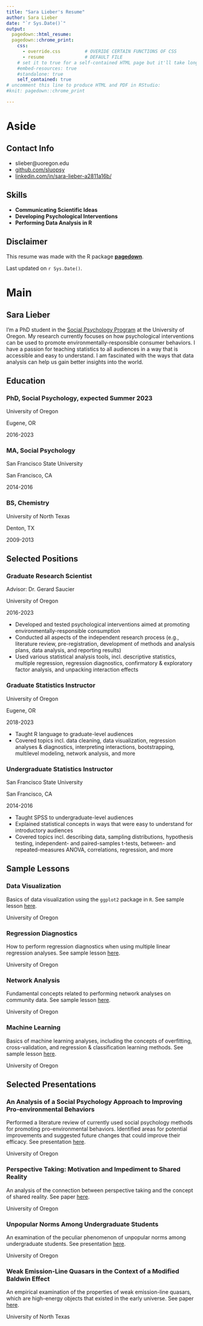 ```yaml
---
title: "Sara Lieber's Resume"
author: Sara Lieber
date: "`r Sys.Date()`"
output:
  pagedown::html_resume:
  pagedown::chrome_print:
    css: 
      - override.css         # OVERIDE CERTAIN FUNCTIONS OF CSS
      - resume               # DEFAULT FILE
    # set it to true for a self-contained HTML page but it'll take longer to render
    #embed-resources: true
    #standalone: true
    self_contained: true
# uncomment this line to produce HTML and PDF in RStudio:
#knit: pagedown::chrome_print

---
```


Aside
================================================================================


Contact Info {#contact}
--------------------------------------------------------------------------------

- <i class="fa fa-envelope"></i> slieber@uoregon.edu
- <i class="fa fa-github"></i> [github.com/sluopsy](https://github.com/sluopsy)
- <i class="fa fa-linkedin"></i> [linkedin.com/in/sara-lieber-a2811a16b/](https://www.linkedin.com/in/sara-lieber-a2811a16b/)


Skills {#skills}
--------------------------------------------------------------------------------

* <b>Communicating Scientific Ideas</b>
* <b>Developing Psychological Interventions</b>
* <b>Performing Data Analysis in R</b>


Disclaimer {#disclaimer}
--------------------------------------------------------------------------------

This resume was made with the R package [**pagedown**](https://github.com/rstudio/pagedown).

Last updated on `r Sys.Date()`.



Main
================================================================================

Sara Lieber {#title}
--------------------------------------------------------------------------------

I’m a PhD student in the [Social Psychology Program](https://psychology.uoregon.edu/) at the University of Oregon. My research currently focuses on how psychological interventions can be used to promote environmentally-responsible consumer behaviors. I have a passion for teaching statistics to all audiences in a way that is accessible and easy to understand. I am fascinated with the ways that data analysis can help us gain better insights into the world. 


Education {data-icon=graduation-cap data-concise=true}
--------------------------------------------------------------------------------

### PhD, Social Psychology, expected Summer 2023

University of Oregon

Eugene, OR

2016-2023

### MA, Social Psychology

San Francisco State University

San Francisco, CA

2014-2016

### BS, Chemistry

University of North Texas

Denton, TX

2009-2013


Selected Positions {data-icon=laptop}
--------------------------------------------------------------------------------

### Graduate Research Scientist

Advisor: Dr. Gerard Saucier

University of Oregon

2016-2023

- Developed and tested psychological interventions aimed at promoting environmentally-responsible consumption
- Conducted all aspects of the independent research process (e.g., literature review, pre-registration, development of methods and analysis plans, data analysis, and reporting results) 
- Used various statistical analysis tools, incl. descriptive statistics, multiple regression, regression diagnostics, confirmatory & exploratory factor analysis, and unpacking interaction effects 

### Graduate Statistics Instructor

University of Oregon

Eugene, OR

2018-2023

- Taught R language to graduate-level audiences
- Covered topics incl. data cleaning, data visualization, regression analyses & diagnostics, interpreting interactions, bootstrapping, multilevel modeling, network analysis, and more

### Undergraduate Statistics Instructor

San Francisco State University 

San Francisco, CA

2014-2016

- Taught SPSS to undergraduate-level audiences
- Explained statistical concepts in ways that were easy to understand for introductory audiences 
- Covered topics incl. describing data, sampling distributions, hypothesis testing, independent- and paired-samples t-tests, between- and repeated-measures ANOVA, correlations, regression, and more


Sample Lessons {data-icon=chalkboard-teacher}
--------------------------------------------------------------------------------

### Data Visualization

Basics of data visualization using the `ggplot2` package in `R`. See sample lesson [here](https://uopsych.github.io/psy611_2021/labs/lab-6.html).

University of Oregon

### Regression Diagnostics

How to perform regression diagnostics when using multiple linear regression analyses. See sample lesson [here](https://uopsych.github.io/psy612/labs/lab-6/lab-6.html).

University of Oregon

### Network Analysis

Fundamental concepts related to performing network analyses on community data. See sample lesson [here](https://github.com/sluopsy/website/raw/main/content/project/An%20Introduction%20to%20Network%20Analysis%20-%20Lecture.pdf).

University of Oregon


### Machine Learning

Basics of machine learning analyses, including the concepts of overfitting, cross-validation, and regression & classification learning methods. See sample lesson [here](https://robchavez.github.io/datascience_gallery/html_only/machine_learning_basics.html).

University of Oregon



Selected Presentations {data-icon=file}
--------------------------------------------------------------------------------

### An Analysis of a Social Psychology Approach to Improving Pro-environmental Behaviors

Performed a literature review of currently used social psychology methods for promoting pro-environmental behaviors. Identified areas for potential improvements and suggested future changes that could improve their efficacy. See presentation [here](https://github.com/sluopsy/website/raw/main/content/project/Prelim%20Presentation.pdf).

University of Oregon


### Perspective Taking: Motivation and Impediment to Shared Reality

An analysis of the connection between perspective taking and the concept of shared reality. See paper [here](https://www.sciencedirect.com/science/article/pii/S2352250X1730266X).

University of Oregon


### Unpopular Norms Among Undergraduate Students

An examination of the peculiar phenomenon of unpopular norms among undergraduate students. See presentation [here](https://github.com/sluopsy/website/raw/main/content/project/wpa_unpopular_norms.pdf).

University of Oregon


### Weak Emission-Line Quasars in the Context of a Modified Baldwin Effect

An empirical examination of the properties of weak emission-line quasars, which are high-energy objects that existed in the early universe. See paper [here](https://iopscience.iop.org/article/10.1088/0004-637X/805/2/124).

University of North Texas
